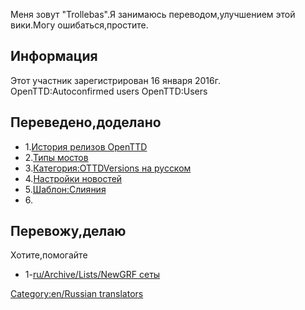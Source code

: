 Меня зовут "Trollebas".Я занимаюсь переводом,улучшением этой вики.Могу ошибаться,простите.
==Информация==
Этот участник зарегистрирован 16 января 2016г. 
OpenTTD:Autoconfirmed users OpenTTD:Users
==Переведено,доделано==
*1.[[ru/Archive/OpenTTD/Main Page|История релизов OpenTTD]]
*2.[[ru/Manual/Base Set/Типы мостов|Типы мостов]]
*3.[[Template:ru/Archive/OTTDВерсии|Категория:OTTDVersions на русском]]
*4.[[ru/Archive/Manual/Settings/Настройки новостей|Настройки новостей]]
*5.[[Template:ru/Слияния|Шаблон:Слияния]]
*6.[[|]]

==Перевожу,делаю==
Хотите,помогайте
*1-[[ru/Archive/Lists/NewGRF сеты]]
[[Category:en/Russian translators]]